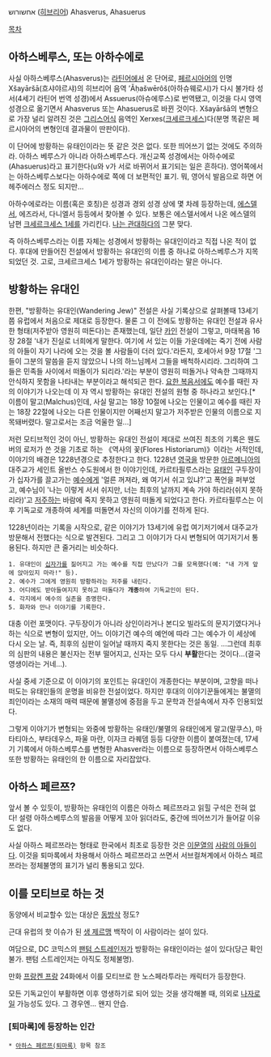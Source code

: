 אחשורוש ([[히브리어]])
Ahasverus, Ahasuerus

[[목차]]
== 아하스베루스, 또는 아하수에로 ==
사실 아하스베루스(Ahasverus)는 [[라틴어]]에서 온 단어로, [[페르시아]]어의 인명 Xšayāršā(흐샤야르샤)의 히브리어 음역 ʼĂḥašwērôš(아하슈웨로시)가 다시 불가타 성서(4세기 라틴어 번역 성경)에서 Assuerus(아슈에루스)로 번역됐고, 이것을 다시 영역 성경으로 옮기면서 Ahasverus 또는 Ahasuerus로 바뀐 것이다. Xšayāršā의 변형으로 가장 널리 알려진 것은 [[그리스어]]식 음역인 Xerxes([[크세르크세스]])다(분명 똑같은 페르시아어의 변형인데 결과물이 딴판이다).

이 단어에 방황하는 유태인이라는 뜻 같은 것은 없다. 또한 띄어쓰기 없는 것에도 주의하라. 아하스 베루스가 아니라 아하스베루스다. 개신교쪽 성경에서는 아하수에로(Ahasuerus)라고 표기한다(u와 v가 서로 바뀌어서 표기되는 일은 흔하다). 영어쪽에서는 아하스베루스보다는 아하수에로 쪽에 더 보편적인 표기. 뭐, 영어식 발음으로 하면 어헤주에러스 정도 되지만...

아하수에로라는 이름(혹은 호칭)은 성경과 경외 성경 상에 몇 차례 등장하는데, [[에스델]]서, 에즈라서, 다니엘서 등등에서 찾아볼 수 있다. 보통은 에스델서에서 나온 에스델의 남편 [[크세르크세스 1세]]를 가리킨다. [[나는 관대하다]]의 그분 맞다.

즉 아하스베루스라는 이름 자체는 성경에서 방황하는 유대인이라고 직접 나온 적이 없다. 후대에 만들어진 전설에서 방황하는 유대인의 이름 중 하나로 아하스베루스가 지목되었던 것. 고로, 크세르크세스 1세가 방황하는 유대인이라는 말은 아니다.

== 방황하는 유대인 ==
한편, "방황하는 유대인(Wandering Jew)" 전설은 사실 기록상으로 살펴볼때 13세기 쯤 유럽에서 처음으로 제대로 등장한다.
물론 그 이 전에도 방황하는 유대인 전설과 유사한 형태(저주받아 영원히 떠돈다)는 존재했는데, 일단 [[카인]] 전설이 그렇고, 마태복음 16장 28절 '내가 진실로 너희에게 말한다. 여기에 서 있는 이들 가운데에는 죽기 전에 사람의 아들이 자기 나라에 오는 것을 볼 사람들이 더러 있다.'라든지, 호세아서 9장 17절 '그들이 그분의 말씀을 듣지 않았으니 나의 하느님께서 그들을 배척하시리라. 그리하여 그들은 민족들 사이에서 떠돌이가 되리라.'라는 부분이 영원히 떠돌거나 약속한 그때까지 안식하지 못함을 나타내는 부분이라고 해석되곤 한다. [[요한 복음서]]에도 예수를 때린 자의 이야기가 나오는데 이 자 역시 방황하는 유대인 전설의 원형 중 하나라고 보인다.[* 이름이 말고(Malchus)인데, 사실 말고는 18장 10절에 나오는 인물이고 예수를 때린 자는 18장 22절에 나오는 다른 인물이지만 어째선지 말고가 저주받은 인물의 이름으로 지목돼버렸다. 말고로서는 조금 억울한 일...]

저런 모티브적인 것이 아닌, 방황하는 유대인 전설이 제대로 쓰여진 최초의 기록은 웬도버의 로저가 쓴 것을 기초로 하는 《역사의 꽃(Flores Historiarum)》이라는 서적인데, 이야기의 배경은 1228년경으로 추정한다고 한다. 1228년 [[영국]]을 방문한 [[아르메니아]]의 대주교가 세인트 올반스 수도원에서 한 이야기인데, 카르타필루스라는 [[유태인]] 구두장이가 십자가를 끌고가는 [[예수]]에게 '얼른 꺼져라, 왜 여기서 쉬고 있냐?'고 폭언을 퍼부었고, 예수님이 '나는 이렇게 서서 쉬지만, 너는 최후의 날까지 계속 가야 하리라(쉬지 못하리라)'고 [[저주]]하는 바람에 죽지 못하고 영원히 떠돌게 되었다고 한다. 카르타필루스는 이후 기독교로 개종하여 세계를 떠돌면서 자신의 이야기를 전하게 된다.

1228년이라는 기록을 시작으로, 같은 이야기가 13세기에 유럽 여기저기에서 대주교가 방문해서 전했다는 식으로 발견된다. 그리고 그 이야기가 다시 변형되어 여기저기서 통용된다. 하지만 큰 줄거리는 비슷하다.

 1. 유대인이 [[십자가]]를 짊어지고 가는 예수를 직접 만났다가 그를 모욕했다(예: "내 가게 앞에 앉아있지 마라!" 등).
 2. 예수가 그에게 영원히 방황하라는 저주를 내린다.
 3. 어디에도 받아들여지지 못하고 떠돌다가 '''개종'''하여 기독교인이 된다.
 4. 각지에서 예수의 실존을 증명한다.
 5. 화자와 만나 이야기를 기록한다.

대충 이런 포맷이다. 구두장이가 아니라 상인이라거나 본디오 빌라도의 문지기였다거나 하는 식으로 변형이 있지만, 어느 이야기건 예수의 예언에 따라 그는 예수가 이 세상에 다시 오는 날. 즉, 최후의 심판이 일어날 때까지 죽지 못한다는 것은 동일.
…그런데 최후의 심판의 내용은 불신자는 전부 떨어지고, 신자는 모두 다시 '''부활'''한다는 것이다…(결국 영생이라는 거네…).

사실 중세 기준으로 이 이야기의 포인트는 유대인이 개종한다는 부분이며, 고향을 떠나 떠도는 유태인들의 운명을 비유한 전설이었다. 하지만 후대의 이야기꾼들에게는 불멸의 죄인이라는 소재의 매력 때문에 불멸성에 중점을 두고 문학과 전설속에서 자주 인용되었다.

그렇게 이야기가 변형되는 와중에 방황하는 유태인/불멸의 유태인에게 말고(말쿠스), 마타티아스, 부타데우스, 파울 마란, 이자크 라퀘뎀 등등 다양한 이름이 붙여졌는데, 17세기 기록에서 아하스베루스를 변형한 Ahasver라는 이름으로 등장하면서 아하스베루스 또한 방황하는 유태인의 한 이름으로 자리잡았다.
== 아하스 페르쯔? ==
앞서 볼 수 있듯이, 방황하는 유태인의 이름은 아하스 페르쯔라고 읽힐 구석은 전혀 없다! 설령 아하스베루스의 발음을 어떻게 꼬아 읽더라도, 중간에 띄어쓰기가 들어갈 이유도 없다.

사실 아하스 페르쯔라는 형태로 한국에서 최초로 등장한 것은 [[이문열]]의 [[사람의 아들]]이다. 이것을 퇴마록에서 차용해서 아하스 페르쯔라고 쓰면서 서브컬쳐계에서 아하스 페르쯔라는 정체불명의 표기가 널리 통용되고 있다.

== 이를 모티브로 하는 것 ==
동양에서 비교할수 있는 대상은 [[동방삭]] 정도?

근대 유럽의 핫 이슈가 된 [[생 제르맹]] 백작이 이 사람이라는 설이 있다.

여담으로, DC 코믹스의 [[팬텀 스트레인저]]가 방황하는 유태인이라는 설이 있다(당근 확인 불가. 팬텀 스트레인저는 아직도 정체불명).

만화 [[프랑켄 프랑]] 24화에서 이를 모티브로 한 노스페라투라는 캐릭터가 등장한다. 

모든 기독교인이 부활하면 이후 영생하기로 되어 있는 것을 생각해볼 때, 의외로 [[나자로]]일 가능성도 있다. 그 경우엔… 왠지 안습.

=== [퇴마록]에 등장하는 인간 ===
 * [[아하스 페르쯔(퇴마록)]] 항목 참조
